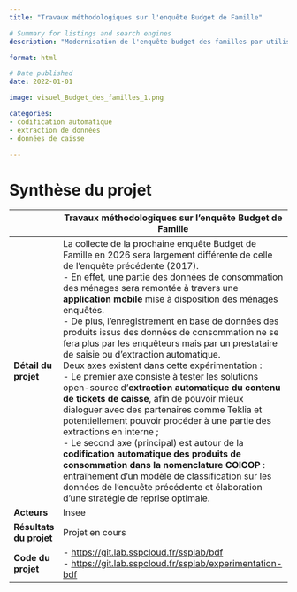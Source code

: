 ```yaml
---
title: "Travaux méthodologiques sur l'enquête Budget de Famille"

# Summary for listings and search engines
description: "Modernisation de l'enquête budget des familles par utilisation d'outils de classification automatique"

format: html

# Date published
date: 2022-01-01

image: visuel_Budget_des_familles_1.png

categories: 
- codification automatique
- extraction de données
- données de caisse

---
```


# Synthèse du projet

|              | Travaux méthodologiques sur l'enquête Budget de Famille                           |
|--------------|------------------------------------------------------------------------------------|
| **Détail du projet**         | La collecte de la prochaine enquête Budget de Famille en 2026 sera largement différente de celle de l'enquête précédente (2017).  <br> - En effet, une partie des données de consommation des ménages sera remontée à travers une **application mobile** mise à disposition des ménages enquêtés. <br> - De plus, l'enregistrement en base de données des produits issus des données de consommation ne se fera plus par les enquêteurs mais par un prestataire de saisie ou d'extraction automatique. <br> Deux axes existent dans cette expérimentation : <br>  - Le premier axe consiste à tester les solutions open-source d'**extraction automatique du contenu de tickets de caisse**, afin de pouvoir mieux dialoguer avec des partenaires comme Teklia et potentiellement pouvoir procéder à une partie des extractions en interne ; <br> - Le second axe (principal) est autour de la **codification automatique des produits de consommation dans la nomenclature COICOP** : entraînement d'un modèle de classification sur les données de l'enquête précédente et élaboration d'une stratégie de reprise optimale.         |
| **Acteurs**                  |  Insee         |
| **Résultats du projet**      | Projet en cours               |
| **Code du projet**           | - [https://git.lab.sspcloud.fr/ssplab/bdf](https://git.lab.sspcloud.fr/ssplab/bdf) <br> - [https://git.lab.sspcloud.fr/ssplab/experimentation-bdf](https://git.lab.sspcloud.fr/ssplab/experimentation-bdf)       |


